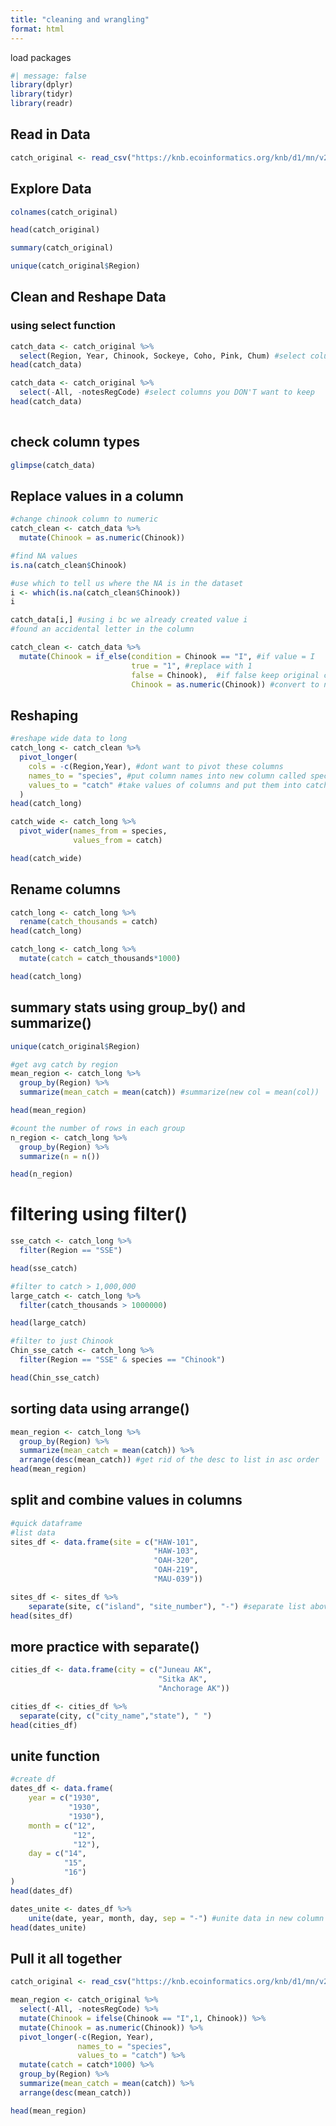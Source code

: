 ```yaml
---
title: "cleaning and wrangling"
format: html
---
```


load packages
```r
#| message: false
library(dplyr)
library(tidyr)
library(readr)

```

## Read in  Data
```r
catch_original <- read_csv("https://knb.ecoinformatics.org/knb/d1/mn/v2/object/df35b.302.1") #diff code setup on local windows, see textbook


```

## Explore Data
```r
colnames(catch_original)

head(catch_original)

summary(catch_original)

unique(catch_original$Region)

```

## Clean and Reshape Data

### using select function
```r
catch_data <- catch_original %>% 
  select(Region, Year, Chinook, Sockeye, Coho, Pink, Chum) #select columns you want to keep
head(catch_data)

catch_data <- catch_original %>% 
  select(-All, -notesRegCode) #select columns you DON'T want to keep
head(catch_data)
  
```

## check column types
```r
glimpse(catch_data)

```

## Replace values in a column
```r
#change chinook column to numeric
catch_clean <- catch_data %>% 
  mutate(Chinook = as.numeric(Chinook))

```

```r
#find NA values
is.na(catch_clean$Chinook)

#use which to tell us where the NA is in the dataset
i <- which(is.na(catch_clean$Chinook))
i

catch_data[i,] #using i bc we already created value i
#found an accidental letter in the column

catch_clean <- catch_data %>% 
  mutate(Chinook = if_else(condition = Chinook == "I", #if value = I
                           true = "1", #replace with 1
                           false = Chinook),  #if false keep original column value
                           Chinook = as.numeric(Chinook)) #convert to numeric format

```

## Reshaping
```r
#reshape wide data to long
catch_long <- catch_clean %>% 
  pivot_longer(
    cols = -c(Region,Year), #dont want to pivot these columns
    names_to = "species", #put column names into new column called species
    values_to = "catch" #take values of columns and put them into catch
  )
head(catch_long)

```

```r
catch_wide <- catch_long %>% 
  pivot_wider(names_from = species, 
              values_from = catch)

head(catch_wide)
```

## Rename columns
```r
catch_long <- catch_long %>% 
  rename(catch_thousands = catch)
head(catch_long)

```

```r
catch_long <- catch_long %>% 
  mutate(catch = catch_thousands*1000)

head(catch_long)
```

## summary stats using group_by() and summarize()
```r
unique(catch_original$Region)

#get avg catch by region
mean_region <- catch_long %>% 
  group_by(Region) %>% 
  summarize(mean_catch = mean(catch)) #summarize(new col = mean(col))

head(mean_region)

```

```r
#count the number of rows in each group
n_region <- catch_long %>% 
  group_by(Region) %>% 
  summarize(n = n())

head(n_region)

```

# filtering using filter()
```r
sse_catch <- catch_long %>% 
  filter(Region == "SSE")

head(sse_catch)

#filter to catch > 1,000,000
large_catch <- catch_long %>% 
  filter(catch_thousands > 1000000)

head(large_catch)

#filter to just Chinook
Chin_sse_catch <- catch_long %>% 
  filter(Region == "SSE" & species == "Chinook")

head(Chin_sse_catch)

```

## sorting data using arrange()
```r
mean_region <- catch_long %>% 
  group_by(Region) %>% 
  summarize(mean_catch = mean(catch)) %>% 
  arrange(desc(mean_catch)) #get rid of the desc to list in asc order
head(mean_region)


```

## split and combine values in columns
```r
#quick dataframe
#list data
sites_df <- data.frame(site = c("HAW-101",
                                "HAW-103",
                                "OAH-320",
                                "OAH-219",
                                "MAU-039"))

sites_df <- sites_df %>%
    separate(site, c("island", "site_number"), "-") #separate list above at -
head(sites_df)
```

## more practice with separate()
```r
cities_df <- data.frame(city = c("Juneau AK",
                                 "Sitka AK",
                                 "Anchorage AK"))

cities_df <- cities_df %>% 
  separate(city, c("city_name","state"), " ")
head(cities_df)

```

## unite function
```r
#create df
dates_df <- data.frame(
    year = c("1930",
             "1930",
             "1930"),
    month = c("12",
              "12",
              "12"),
    day = c("14",
            "15",
            "16")
)
head(dates_df)

dates_unite <- dates_df %>%
    unite(date, year, month, day, sep = "-") #unite data in new column
head(dates_unite)

```

## Pull it all together
```r
catch_original <- read_csv("https://knb.ecoinformatics.org/knb/d1/mn/v2/object/df35b.302.1")

mean_region <- catch_original %>% 
  select(-All, -notesRegCode) %>% 
  mutate(Chinook = ifelse(Chinook == "I",1, Chinook)) %>% 
  mutate(Chinook = as.numeric(Chinook)) %>% 
  pivot_longer(-c(Region, Year),
               names_to = "species",
               values_to = "catch") %>% 
  mutate(catch = catch*1000) %>% 
  group_by(Region) %>% 
  summarize(mean_catch = mean(catch)) %>% 
  arrange(desc(mean_catch))

head(mean_region)


```

